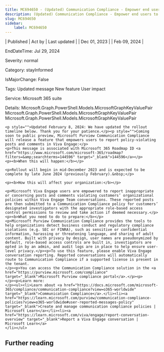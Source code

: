 ```yaml
---
title: MC694650 - (Updated) Communication Compliance - Empower end users to report inappropriate posts and comments in Viva Engage
description: (Updated) Communication Compliance - Empower end users to report inappropriate posts and comments in Viva Engage
slug: MC694650
sidebar:
    label: MC694650
---
```



| Published | Act by | Last updated |
| Dec 01, 2023 |  | Feb 09, 2024 |

EndDateTime: Jul 29, 2024

Severity: normal

Category: stayInformed

IsMajorChange: False

Tags: Updated message New feature User impact

Service: Microsoft 365 suite

Details: Microsoft.Graph.PowerShell.Models.MicrosoftGraphKeyValuePair Microsoft.Graph.PowerShell.Models.MicrosoftGraphKeyValuePair Microsoft.Graph.PowerShell.Models.MicrosoftGraphKeyValuePair

```
<p style="">Updated February 8, 2024: We have updated the rollout timeline below. Thank you for your patience.</p><p style="">Coming soon to public preview, Microsoft Purview Communication Compliance will release a feature that empowers users to report policy-violating posts and comments in Viva Engage:</p>
<p>This message is associated with Microsoft 365 Roadmap ID <a href="https://www.microsoft.com/microsoft-365/roadmap?filters=&amp;searchterms=144596" target="_blank">144596</a></p>
<p><b>When this will happen:</b></p>

<p>Rollout will begin in mid-December 2023 and is expected to be complete by late June 2024 (previously February).&nbsp;</p>

<p><b>How this will affect your organization:</b></p>

<p>Microsoft Viva Engage users are empowered to report inappropriate or concerning posts and comments violating customers’ organizational policies within Viva Engage Team conversations. These reported posts are then submitted to a Communication Compliance policy for customers’ designated investigators with the appropriate role-based access control permissions to review and take action if deemed necessary.</p>
<p><b>What you need to do to prepare:</b></p>
<p>Microsoft Purview Communication Compliance provides the tools to help organizations detect business conduct and regulatory compliance violations (e.g. SEC or FINRA), such as sensitive or confidential information, harassing or threatening language, and sharing of adult content. Built with privacy by design, user names are pseudonymized by default, role-based access controls are built in, investigators are opted in by an admin, and audit logs are in place to help ensure user-level privacy.</p><p>To use this feature, please enable Viva Engage conversation reporting. Reported conversations will automatically route to Communication Compliance if a supported license is present in the tenant.
</p><p>You can access the Communication Compliance solution in the <a href="https://purview.microsoft.com/compliance" target="_blank">Microsoft Purview compliance portal</a>.</p><p> 
</p><p>Learn more: 
</p><ul><li>Learn about <a href="https://docs.microsoft.com/microsoft-365/compliance/communication-compliance?view=o365-worldwide" target="_blank">Communication Compliance</a>.</li><li><a href="https://learn.microsoft.com/purview/communication-compliance-policies?view=o365-worldwide#user-reported-messages-policy" target="_blank">Create and manage communication compliance policies | Microsoft Learn</a></li><li><a href="https://learn.microsoft.com/viva/engage/report-conversation-overview" target="_blank">Report a Viva Engage conversation | Microsoft Learn</a>
</li></ul>
```

## Further reading
